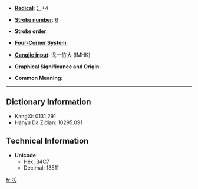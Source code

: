 * '''[[Index:Chinese radical| Radical]]''': [[Index:Chinese radical/冫|冫]]+4

* '''[[Index:Chinese total strokes|Stroke number]]''': [[Index:Chinese total strokes/6|6]]

* '''Stroke order''': 

* '''[[Index:Chinese four corner|Four-Corner System]]''': 

* '''[[Index:Chinese Cangjie|Cangjie input]]''': 戈一竹大 (IMHK)

* '''Graphical Significance and Origin''': 

* '''Common Meaning''': 

----

== Dictionary Information ==

* KangXi: 0131.291
* Hanyu Da Zidian: 10295.091

== Technical Information ==

* '''Unicode''':
** Hex: 34C7
** Decimal: 13511

[[fr:㓇]]